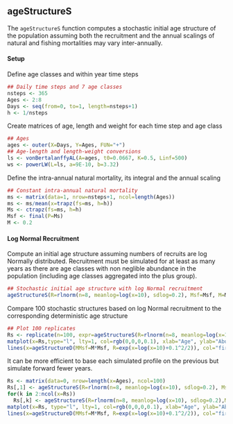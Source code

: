 ## ageStructureS

The `ageStructureS` function computes a stochastic initial age
structure of the population assuming both the recruitment and the
annual scalings of natural and fishing mortalities may vary
inter-annually.

#### Setup

Define age classes and within year time steps
```r
## Daily time steps and 7 age classes
nsteps <- 365
Ages <- 2:8
Days <- seq(from=0, to=1, length=nsteps+1)
h <- 1/nsteps
```

Create matrices of age, length and weight for each time step and age class
```r
## Ages
ages <- outer(X=Days, Y=Ages, FUN="+")
## Age-length and length-weight conversions
ls <- vonBertalanffyAL(A=ages, t0=0.0667, K=0.5, Linf=500)
ws <- powerLW(L=ls, a=9E-10, b=3.32)
```

Define the intra-annual natural mortality, its integral and the annual scaling
```r
## Constant intra-annual natural mortality
ms <- matrix(data=1, nrow=nsteps+1, ncol=length(Ages))
ms <- ms/mean(x=trapz(fs=ms, h=h))
Ms <- ctrapz(fs=ms, h=h)
Msf <- final(P=Ms)
M <- 0.2
```

#### Log Normal Recruitment

Compute an initial age structure assuming numbers of recruits are log
Normally distributed.  Recruitment must be simulated for at least as
many years as there are age classes with non neglible abundance in the
population (including age classes aggregated into the plus group).
```r
## Stochastic initial age structure with log Normal recruitment
ageStructureS(R=rlnorm(n=8, meanlog=log(x=10), sdlog=0.2), Msf=Msf, M=M)
```

Compare 100 stochastic structures based on log Normal recruitment to
the corresponding deterministic age structure
```r
## Plot 100 replicates
Rs <- replicate(n=100, expr=ageStructureS(R=rlnorm(n=8, meanlog=log(x=10), sdlog=0.2), Msf=Msf, M=M))
matplot(x=Rs,type="l", lty=1, col=rgb(0,0,0,0.1), xlab="Age", ylab="Abundance")
lines(x=ageStructureD(MMsf=M*Msf, R=exp(x=log(x=10)+0.1^2/2)), col="firebrick")
```

It can be more efficient to base each simulated profile on the
previous but simulate forward fewer years. 
```r
Rs <- matrix(data=0, nrow=length(x=Ages), ncol=100)
Rs[,1] <- ageStructureS(R=rlnorm(n=8, meanlog=log(x=10), sdlog=0.2), Msf=Msf, M=M)
for(k in 2:ncol(x=Rs))
  Rs[,k] <- ageStructureS(R=rlnorm(n=8, meanlog=log(x=10), sdlog=0.2),Msf=Msf, M=M, N0=Rs[,k-1])
matplot(x=Rs, type="l", lty=1, col=rgb(0,0,0,0.1), xlab="Age", ylab="Abundance")
lines(x=ageStructureD(MMsf=M*Msf, R=exp(x=log(x=10)+0.1^2/2)), col="firebrick")

```
